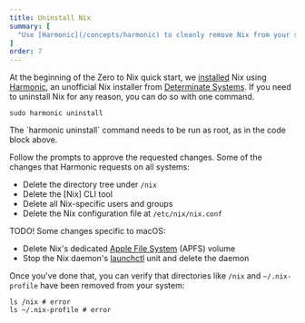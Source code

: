 ```yaml
---
title: Uninstall Nix
summary: [
  "Use [Harmonic](/concepts/harmonic) to cleanly remove Nix from your system"
]
order: 7
---
```


At the beginning of the Zero to Nix quick start, we [installed] Nix using [Harmonic], an unofficial Nix installer from [Determinate Systems][ds].
If you need to uninstall Nix for any reason, you can do so with one command.

```shell
sudo harmonic uninstall
```

<Admonition type="warning" client:load>
The `harmonic uninstall` command needs to be run as root, as in the code block above.
</Admonition>

Follow the prompts to approve the requested changes.
Some of the changes that Harmonic requests on all systems:

* Delete the directory tree under `/nix`
* Delete the [Nix] CLI tool
* Delete all Nix-specific users and groups
* Delete the Nix configuration file at `/etc/nix/nix.conf`

<SpecificSystem sys="Linux" client:load>
TODO!
</SpecificSystem>
<SpecificSystem sys="macOS" client:load>
Some changes specific to macOS:

* Delete Nix's dedicated [Apple File System][APFS] (APFS) volume
* Stop the Nix daemon's [launchctl] unit and delete the daemon

[apfs]: https://en.wikipedia.org/wiki/Apple_File_System
[launchctl]: https://www.launchd.info/
</SpecificSystem>

Once you've done that, you can verify that directories like `/nix` and `~/.nix-profile` have been removed from your system:

```shell
ls /nix # error
ls ~/.nix-profile # error
```

[ds]: https://determinate.systems
[harmonic]: /concepts/harmonic
[installed]: /start/install
